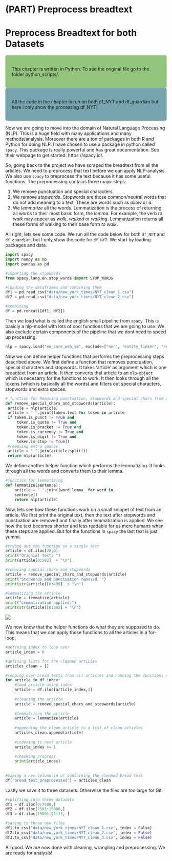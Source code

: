 # (PART) Preprocess breadtext {-}

# Preprocess Breadtext for both Datasets

<style>
div.green { background-color:#93c47d; border-radius: 5px; padding: 20px;}
</style>
<div class = "green">
This chapter is written in Python. To see the original file go to the folder python_scripts/.
</div>


<style>
div.blue { background-color:#76a5af; border-radius: 5px; padding: 20px;}
</style>
<div class = "blue">
All the code in the chapter is run on both df_NYT and df_guardian but here i only show the processing df_NYT.
</div>

Now we are going to move into the domain of Natural Language Processing (NLP). This is a huge field with many applications and many methods/analysis. Moreover there are a ton of packages in both R and Python for doing NLP. I have chosen to use a package in python called `spacy`. This package is really powerful and has great documentation. See their webpage to get started: https://spacy.io/.

So, going back to the project we have scraped the breadtext from all the articles. We need to preprocess that text before we can apply NLP-analysis. We also use `spacy` to preprocess the text because it has some useful functions. The preprocessing contains three major steps:

1. We remove punctuation and special characters.
2. We remove *stopwords*. Stopwords are those common/neutral words that do not add meaning to a text. These are words such as *allow* or *a*. 
3. We *lemmatize* all the words. Lemmatization is the process of returning all words to their most basic form, the *lemma*. For example, the verb *to walk* may appear as *walk*, *walked* or *walking*. Lemmatization returns all these forms of walking to their base form *to walk*. 

All right, lets see some code. We run all the code below for both `df_NYT` and `df_guardian`, but I only show the code for `df_NYT`.
We start by loading packages and data.

```python
import spacy
import numpy as np
import pandas as pd

#importing the stopwords
from spacy.lang.en.stop_words import STOP_WORDS

#loading the dataframes and combining them 
df1 = pd.read_csv("data/new_york_times/NYT_clean_1.csv")
df2 = pd.read_csv("data/new_york_times/NYT_clean_2.csv")

#combining
df = pd.concat([df1, df2])
```

Then we load what is called the english small pipeline from `spacy`. This is basicly a nlp-model with lots of cool functions that we are going to use. We also exclude certain components of the pipeline that we dont need to speed up processing. 
```python
nlp = spacy.load("en_core_web_sm", exclude=["ner", "entity_linker", "entity_ruler"])
```

Now we can define helper functions that performs the preprocessing steps described above. We first define a function that removes punctuation, special characters and stopwords. It takes 'article' as argument which is one breadtext from an article. It then converts that article to an `nlp-object` which is necesarry for the functions to work. It then looks through all the tokens (which is basically all the words) and filters out special characters, stopwords and extra spaces. 

```python
# function for Removing punctuation, stopwords and special chars from a sentence using spaCy 
def remove_special_chars_and_stopwords(article):
 article = nlp(article)
 article = ' '.join([token.text for token in article 
 if token.is_punct != True and 
     token.is_quote != True and 
     token.is_bracket != True and 
     token.is_currency != True and 
     token.is_digit != True and
     token.is_stop != True])
 #removing extra spaces
 article = " ".join(article.split())
 return nlp(article)
```

We define another helper function which performs the lemmatizing. It looks through all the words and converts them to their lemma. 
```python
#function for lemmatizing
def lemmatize(sentence):
    article = ' '.join([word.lemma_ for word in 
    sentence])
    return nlp(article)
```


Now, lets see how these functions work on a small snippet of text from an article. We first print the original text, then the text after stopwords and punctuation are removed and finally after lemmatization is applied. We see how the text becomes shorter and less readable for us mere humans when these steps are applied. But for the functions in `spacy` the last text is just yummi.  
```python
#trying out the function on a single text
article = df.iloc[28,3]
print("Orignial Text: ")
print(article[0:582]  + "\n")

#removing special chars and stopwords
article = remove_special_chars_and_stopwords(article)
print("Stopwords and punctuation removed: ")
print(str(article)[0:405]  + "\n")

#lemmatizing the article
article = lemmatize(article)
print("Lemmatization applied:")
print(str(article)[0:362] + "\n")
```

![](images/preprocess_breadtext.png)


We now know that the helper functions do what they are supposed to do. This means that we can apply those functions to all the articles in a for-loop. 
```python
#defining index to loop over
article_index = 0

#defining lists for the cleaned articles
articles_clean = []

#looping over bread texts from all articles and running the functions on them
for article in df.index:
    #load article using index
    article = df.iloc[article_index,3]
    
    #cleaning the article
    article = remove_special_chars_and_stopwords(article)
    
    #lemmatizing the article
    article = lemmatize(article)
    
    #appending the clean article to a list of clean articles
    articles_clean.append(article)
    
    #indexing to next article
    article_index += 1
    
    #checking progress
    print(article_index)
    
    
#making a new column in df containing the cleaned bread text
df['bread_text_preprocessed'] = articles_clean
```

Lastly we save it to three datasets. Otherwise the files are too large for Git. 
```python
#splitting into three datasets
df1 = df.iloc[0:7500,]
df2 = df.iloc[7501:15000,]
df3 = df.iloc[15001:21113, ]

#saving to three new files
df1.to_csv("data/new_york_times/NYT_clean_1.csv", index = False)
df2.to_csv("data/new_york_times/NYT_clean_2.csv", index = False)
df3.to_csv("data/new_york_times/NYT_clean_3.csv", index = False)
```

All good. We are now done with cleaning, wrangling and preprocessing. We are ready for analysis!

